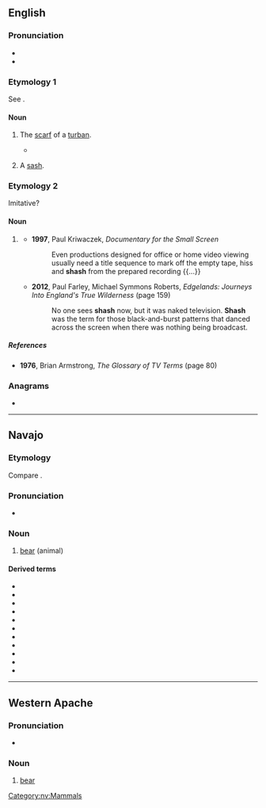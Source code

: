 ==English==

===Pronunciation===
* {{IPA|en|/ʃæʃ/}}
* {{rhymes|en|æʃ|s=1}}

===Etymology 1===
See {{m|en|sash}}.

====Noun====
{{en-noun}}

# {{lb|en|obsolete}} The [[scarf#Noun|scarf]] of a [[turban#Noun|turban]].
#* {{RQ:Fuller Palestine|chapter=The Land of Moriah|paragraph=24|page=279|passage=So much for the silk in Judea, called ''shesh'' in Hebrew, whence haply that fine linen or silk is called '''sashes''', worn at this day about the heads of eastern people.|footer=Spelled ''shashes'' in the 1st edition (1650).|brackets=on}}
# {{lb|en|obsolete}} A [[sash#Noun|sash]].

===Etymology 2===
Imitative?

====Noun====
{{en-noun|-}}

# {{lb|en|television}} {{synonym of|en|snow||random pattern of dots when there is no signal}}
#* '''1997''', Paul Kriwaczek, ''Documentary for the Small Screen''
#*: Even productions designed for office or home video viewing usually need a title sequence to mark off the empty tape, hiss and '''shash''' from the prepared recording {{...}}
#* '''2012''', Paul Farley, Michael Symmons Roberts, ''Edgelands: Journeys Into England's True Wilderness'' (page 159)
#*: No one sees '''shash''' now, but it was naked television. '''Shash''' was the term for those black-and-burst patterns that danced across the screen when there was nothing being broadcast.

=====References=====
* '''1976''', Brian Armstrong, ''The Glossary of TV Terms'' (page 80)

{{Webster 1913}}

===Anagrams===
* {{anagrams|en|a=ahhss|shahs|shāhs}}

----

==Navajo==
{{wikipedia|lang=nv}}

===Etymology===
Compare {{cog|aht|sos}}.

===Pronunciation===
* {{IPA|nv|/ʃɑ̀ʃ/}}

===Noun===
{{head|nv|noun}}

# [[bear]] (animal)

====Derived terms====
* {{l|nv|shash bighą́ąʼgi hadzíbáhí|t=grizzly bear}}
* {{l|nv|shash bizaʼazis hólóní|t=koala}}
* {{l|nv|shash łigaígíí|t=polar bear}}
* {{l|nv|shash łigaii|t=polar bear}}
* {{l|nv|shash łizhin dóó łigaígíí|t=panda}}
* {{l|nv|shash naʼazísí|t=wombat}}
* {{l|nv|shash nátʼoh}}
* {{l|nv|shash ndilnaʼii|t=sloth bear}}
* {{l|nv|shash yáázh}}
* {{l|nv|shash yázhí|t=sun bear}}
* {{l|nv|shashtsoh|t=brown bear}}

[[Category:nv:Mammals]]

----

==Western Apache==

===Pronunciation===
* {{IPA|apw|[ʃaʃ]}}

===Noun===
{{head|apw|noun}}

# [[bear]]